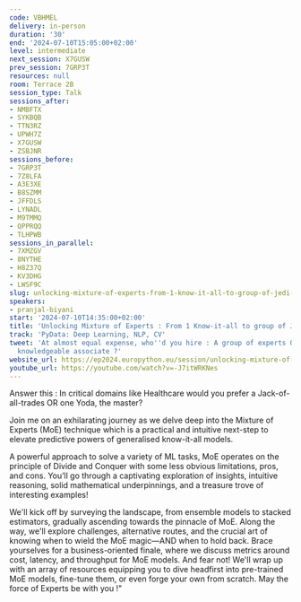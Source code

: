 ```yaml
---
code: VBHMEL
delivery: in-person
duration: '30'
end: '2024-07-10T15:05:00+02:00'
level: intermediate
next_session: X7GUSW
prev_session: 7GRP3T
resources: null
room: Terrace 2B
session_type: Talk
sessions_after:
- NMBFTX
- SYKBQB
- TTN3RZ
- UPWH7Z
- X7GUSW
- ZSBJNR
sessions_before:
- 7GRP3T
- 7Z8LFA
- A3E3XE
- B8SZMM
- JFFDLS
- LYNADL
- M9TMMQ
- QPPRQQ
- TLHPWB
sessions_in_parallel:
- 7XMZGV
- 8NYTHE
- H8Z37Q
- KV3DHG
- LWSF9C
slug: unlocking-mixture-of-experts-from-1-know-it-all-to-group-of-jedi-masters
speakers:
- pranjal-biyani
start: '2024-07-10T14:35:00+02:00'
title: 'Unlocking Mixture of Experts : From 1 Know-it-all to group of Jedi Masters'
track: 'PyData: Deep Learning, NLP, CV'
tweet: 'At almost equal expense, who''d you hire : A group of experts OR one fairly
  knowledgeable associate ?'
website_url: https://ep2024.europython.eu/session/unlocking-mixture-of-experts-from-1-know-it-all-to-group-of-jedi-masters
youtube_url: https://youtube.com/watch?v=-J7itWRKNes
---
```


Answer this : In critical domains like Healthcare would you prefer a Jack-of-all-trades OR one Yoda, the master?

Join me on an exhilarating journey as we delve deep into the Mixture of Experts (MoE) technique which is a practical and intuitive next-step to elevate predictive powers of generalised know-it-all models.

A powerful approach to solve a variety of ML tasks, MoE operates on the principle of Divide and Conquer with some less obvious limitations, pros, and cons. You’ll go through a captivating exploration of insights, intuitive reasoning, solid mathematical underpinnings, and a treasure trove of interesting examples!

We'll kick off by surveying the landscape, from ensemble models to stacked estimators, gradually ascending towards the pinnacle of MoE. Along the way, we'll explore challenges, alternative routes, and the crucial art of knowing when to wield the MoE magic—AND when to hold back. Brace yourselves for a business-oriented finale, where we discuss metrics around cost, latency, and throughput for MoE models. And fear not! We'll wrap up with an array of resources equipping you to dive headfirst into pre-trained MoE models, fine-tune them, or even forge your own from scratch. May the force of Experts be with you !"
